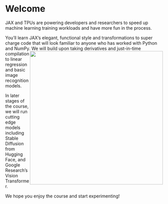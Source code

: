 # Welcome {.unnumbered}

JAX and TPUs are powering developers and researchers to speed up machine learning training workloads and have more fun in the process. 

You'll learn JAX's elegant, functional style and transformations to super charge code that will look familiar to anyone who has worked with Python and NumPy. <img style="float: right;" src="images/updated_cover.png" width="425" height="425"> We will build upon taking derivatives and just-in-time compilation to linear regression and basic image recognition models. 

In later stages of the course, we will run cutting edge models including Stable Diffusion from Hugging Face, and Google Research's Vision Transformer.

We hope you enjoy the course and start experimenting!









